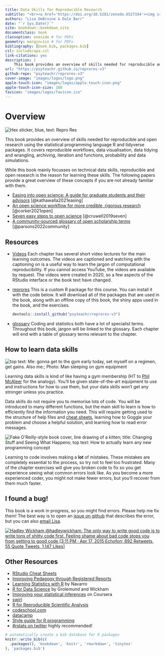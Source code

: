 ```yaml
--- 
title: Data Skills for Reproducible Research
subtitle: "<br><a href='https://doi.org/10.5281/zenodo.6527194'><img src='https://zenodo.org/badge/DOI/10.5281/zenodo.6527194.svg' alt='DOI: 10.5281/zenodo.6527194'></a>"
authors: "Lisa DeBruine & Dale Barr"
date: "`r Sys.Date()`"
site: bookdown::bookdown_site
documentclass: book
classoption: oneside # for PDFs
geometry: margin=1in # for PDFs
bibliography: [book.bib, packages.bib]
csl: include/apa.csl
link-citations: yes
description: |
    This book provides an overview of skills needed for reproducible and open research using the statistical programming language R and tidyverse packages. It covers reproducible workflows, data visualisation, data tidying and wrangling, archiving, iteration and functions, probability and data simulations.
url: "https://psyteachr.github.io/reprores-v3"
github-repo: "psyteachr/reprores-v3"
cover-image: "images/logos/logo.png"
apple-touch-icon: "images/logos/apple-touch-icon.png"
apple-touch-icon-size: 180
favicon: "images/logos/favicon.ico"
---
```


# Overview {-}

<div class="small_right"><img src="images/logos/logo.png" alt="Hex sticker, blue, text: Repro Res" /></div>

This book provides an overview of skills needed for reproducible and open research using the statistical programming language R and tidyverse packages. It covers reproducible workflows, data visualisation, data tidying and wrangling, archiving, iteration and functions, probability and data simulations.

While this book mainly focusses on technical data skills, reproducible and open research is the reason for learning these skills. The following papers provide a great overview of these concepts if you are not already familiar with them.

* [Easing into open science: A guide for graduate students and their advisors](https://doi.org/10.1525/collabra.18684) [@kathawalla2021easing]
* [An open science workflow for more credible, rigorous research](https://psyarxiv.com/wu6sn) [@corker2021open]
* [Seven easy steps to open science](https://doi.org/10.1027/2151-2604/a000387) [@cruwell2019seven]
* [A community-sourced glossary of open scholarship terms](https://doi.org/10.1038/s41562-021-01269-4) [@parsons2022community]

<!--
This book is also available in [PDF](reprores-v3.pdf), [ePub](reprores-v3.epub) and [Kindle](reprores-v3.mobi) formats, but these may have odd formatting where the online book has interactive elements like quizzes and shiny apps.
-->

## Resources {-}

* [Videos](https://www.youtube.com/playlist?list=PLA2iRWVwbpTLa6PIJhCyJbB2XrOStHmvD){target="_blank"}
    Each chapter has several short video lectures for the main learning outcomes. The videos are captioned and watching with the captioning on is a useful way to learn the jargon of computational reproducibility. If you cannot access YouTube, the videos are available by request. The videos were created in 2020, so a few aspects of the RStudio interface or the book text have changed.

* [reprores](https://github.com/psyteachr/reprores-v3){target="_blank"}
    This is a custom R package for this course. You can install it with the code below. It will download all of the packages that are used in the book, along with an offline copy of this book, the shiny apps used in the book, and the exercises.
    
    ```r
    devtools::install_github("psyteachr/reprores-v3")
    ```

* [glossary](https://psyteachr.github.io/glossary){target="_blank"}
    Coding and statistics both have a lot of specialist terms. Throughout this book, jargon will be linked to the glossary. Each chapter will end with a table of glossary terms relevant to the chapter.
    
## How to learn data skills {-}

<div class="left meme"><img src="images/memes/gym_sleep.jpg" 
    alt="top text: Me: gonna get to the gym early today, set myself on a regimen, get gains. Also me:; Photo: Man sleeping on gym equipment" /></div>

Learning data skills is kind of like having a gym membership (HT to [Phil McAleer](https://twitter.com/McAleerP) for the analogy). You'll be given state-of-the-art equipment to use and instructions for how to use them, but your data skills won't get any stronger unless you practice. 

Data skills do not require you to memorise lots of code. You will be introduced to many different functions, but the main skill to learn is how to efficiently find the information you need. This will require getting used to the structure of help files and [cheat sheets](https://www.rstudio.com/resources/cheatsheets/){target="_blank"}, learning how to Goggle your problem and choose a helpful solution, and learning how to read error messages.

<div class="right meme"><img src="images/memes/changing-stuff.jpg" 
     alt="Fake O'Reilly-style book cover, line drawing of a kitten; title: Changing Stuff and Seeing What Happens; top text: How to actually learn any new programming concept" /></div>

Learning to code involves making a **lot** of mistakes. These mistakes are completely essential to the process, so try not to feel too frustrated. Many of the chapter exercises will give you broken code to fix so you get experience seeing what common errors look like. As you become a more experienced coder, you might not make fewer errors, but you'll recover from them much faster.


## I found a bug! {-}

This book is a work in progress, so you might find errors. Please help me fix them! The best way is to open an [issue on github](https://github.com/PsyTeachR/reprores-v3/issues){target="_blank"} that describes the error, but you can also [email Lisa](mailto:lisa.debruine@glasgow.ac.uk?subject=reprores).

<div class="meme" style="min-width: 100%; margin: 0.5em 0;"><a href="https://twitter.com/hadleywickham/status/589068687669243905"><img src="images/memes/wickham-shitty-code.png"
     alt="Hadley Wickham @hadleywickham: The only way to write good code is to write tons of shitty code first. Feeling shame about bad code stops you from getting to good code [3:11 PM · Apr 17, 2015·Echofon; 892 Retweets, 55 Quote Tweets, 1,147 Likes]"/></a></div>

## Other Resources {-}

- [RStudio Cheat Sheets](https://www.rstudio.com/resources/cheatsheets/) 
- [Improving Pedagogy through Registered Reports](https://psyarxiv.com/q34k8)
- [Learning Statistics with R](https://learningstatisticswithr-bookdown.netlify.com) by Navarro
- [R for Data Science](http://r4ds.had.co.nz) by Grolemund and Wickham
- [Improving your statistical inferences](https://www.coursera.org/learn/statistical-inferences/) on Coursera
- [swirl](http://swirlstats.com)
- [R for Reproducible Scientific Analysis](http://swcarpentry.github.io/r-novice-gapminder/)
- [codeschool.com](http://tryr.codeschool.com)
- [datacamp](https://www.datacamp.com/courses/free-introduction-to-r)
- [Style guide for R programming](http://style.tidyverse.org)
- [#rstats on twitter](https://twitter.com/search?q=%2523rstats) highly recommended!

```r
# automatically create a bib database for R packages
knitr::write_bib(c(
  .packages(), 'bookdown', 'knitr', 'rmarkdown', 'tinytex'
), 'packages.bib')
```